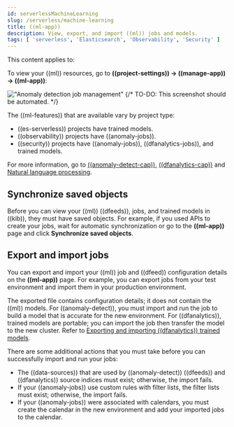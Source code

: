 ```yaml
---
id: serverlessMachineLearning
slug: /serverless/machine-learning
title: ((ml-app))
description: View, export, and import ((ml)) jobs and models.
tags: [ 'serverless', 'Elasticsearch', 'Observability', 'Security' ]
---
```


<DocBadge template="technical preview" />
This content applies to:  <DocBadge template="elasticsearch" slug="/serverless/elasticsearch/what-is-elasticsearch-serverless" /> <DocBadge template="observability" slug="/serverless/observability/what-is-observability-serverless" /> <DocBadge template="security" slug="/serverless/security/what-is-security-serverless" />

To view your ((ml)) resources, go to **((project-settings)) → ((manage-app)) → ((ml-app))**:

!["Anomaly detection job management"](../images/ml-security-management.png)
{/* TO-DO: This screenshot should be automated. */}

The ((ml-features)) that are available vary by project type:

- ((es-serverless)) projects have trained models.
- ((observability)) projects have ((anomaly-jobs)).
- ((security)) projects have ((anomaly-jobs)), ((dfanalytics-jobs)), and trained models.

For more information, go to [((anomaly-detect-cap))](((ml-docs))/ml-ad-overview.html), [((dfanalytics-cap))](((ml-docs))/ml-dfanalytics.html) and [Natural language processing](((ml-docs))/ml-nlp.html).

## Synchronize saved objects

Before you can view your ((ml)) ((dfeeds)), jobs, and trained models in ((kib)), they must have saved objects.
For example, if you used APIs to create your jobs, wait for automatic synchronization or go to the **((ml-app))** page and click **Synchronize saved objects**.

## Export and import jobs

You can export and import your ((ml)) job and ((dfeed)) configuration details on the **((ml-app))** page.
For example, you can export jobs from your test environment and import them in your production environment.

The exported file contains configuration details; it does not contain the ((ml)) models.
For ((anomaly-detect)), you must import and run the job to build a model that is accurate for the new environment.
For ((dfanalytics)), trained models are portable; you can import the job then transfer the model to the new cluster.
Refer to [Exporting and importing ((dfanalytics)) trained models](((ml-docs))/ml-trained-models.html#export-import).

There are some additional actions that you must take before you can successfully import and run your jobs:

- The ((data-sources)) that are used by ((anomaly-detect)) ((dfeeds)) and ((dfanalytics)) source indices must exist; otherwise, the import fails.
- If your ((anomaly-jobs)) use custom rules with filter lists, the filter lists must exist; otherwise, the import fails.
- If your ((anomaly-jobs)) were associated with calendars, you must create the calendar in the new environment and add your imported jobs to the calendar.